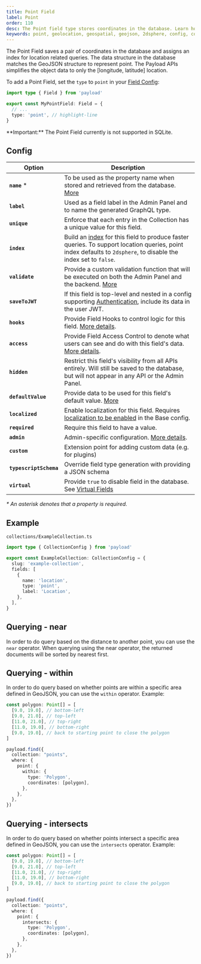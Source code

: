 ```yaml
---
title: Point Field
label: Point
order: 110
desc: The Point field type stores coordinates in the database. Learn how to use Point field for geolocation and geometry.
keywords: point, geolocation, geospatial, geojson, 2dsphere, config, configuration, documentation, Content Management System, cms, headless, javascript, node, react, nextjs
---
```


The Point Field saves a pair of coordinates in the database and assigns an index for location related queries. The data structure in the database matches the GeoJSON structure to represent point. The Payload APIs simplifies the object data to only the [longitude, latitude] location.

<LightDarkImage
  srcLight="https://payloadcms.com/images/docs/fields/point.png"
  srcDark="https://payloadcms.com/images/docs/fields/point-dark.png"
  alt="Shows a Point field in the Payload Admin Panel"
  caption="Admin Panel screenshot of a Point field"
/>

To add a Point Field, set the `type` to `point` in your [Field Config](./overview):

```ts
import type { Field } from 'payload'

export const MyPointField: Field = {
  // ...
  type: 'point', // highlight-line
}
```

<Banner type="warning">
  **Important:**
  The Point Field currently is not supported in SQLite.
</Banner>

## Config

| Option                 | Description                                                                                                                                                                               |
| ---------------------- | ----------------------------------------------------------------------------------------------------------------------------------------------------------------------------------------- |
| **`name`** \*          | To be used as the property name when stored and retrieved from the database. [More](/docs/fields/overview#field-names)                                                                    |
| **`label`**            | Used as a field label in the Admin Panel and to name the generated GraphQL type.                                                                                                          |
| **`unique`**           | Enforce that each entry in the Collection has a unique value for this field.                                                                                                              |
| **`index`**            | Build an [index](/docs/database/overview) for this field to produce faster queries. To support location queries, point index defaults to `2dsphere`, to disable the index set to `false`. |
| **`validate`**         | Provide a custom validation function that will be executed on both the Admin Panel and the backend. [More](/docs/fields/overview#validation)                                              |
| **`saveToJWT`**        | If this field is top-level and nested in a config supporting [Authentication](/docs/authentication/overview), include its data in the user JWT.                                           |
| **`hooks`**            | Provide Field Hooks to control logic for this field. [More details](../hooks/fields).                                                                                                     |
| **`access`**           | Provide Field Access Control to denote what users can see and do with this field's data. [More details](../access-control/fields).                                                        |
| **`hidden`**           | Restrict this field's visibility from all APIs entirely. Will still be saved to the database, but will not appear in any API or the Admin Panel.                                          |
| **`defaultValue`**     | Provide data to be used for this field's default value. [More](/docs/fields/overview#default-values)                                                                                      |
| **`localized`**        | Enable localization for this field. Requires [localization to be enabled](/docs/configuration/localization) in the Base config.                                                           |
| **`required`**         | Require this field to have a value.                                                                                                                                                       |
| **`admin`**            | Admin-specific configuration. [More details](../admin/fields#admin-options).                                                                                                              |
| **`custom`**           | Extension point for adding custom data (e.g. for plugins)                                                                                                                                 |
| **`typescriptSchema`** | Override field type generation with providing a JSON schema                                                                                                                               |
| **`virtual`**          | Provide `true` to disable field in the database. See [Virtual Fields](https://payloadcms.com/blog/learn-how-virtual-fields-can-help-solve-common-cms-challenges)                          |

_\* An asterisk denotes that a property is required._

## Example

`collections/ExampleCollection.ts`

```ts
import type { CollectionConfig } from 'payload'

export const ExampleCollection: CollectionConfig = {
  slug: 'example-collection',
  fields: [
    {
      name: 'location',
      type: 'point',
      label: 'Location',
    },
  ],
}
```

## Querying - near

In order to do query based on the distance to another point, you can use the `near` operator. When querying using the near operator, the returned documents will be sorted by nearest first.

## Querying - within

In order to do query based on whether points are within a specific area defined in GeoJSON, you can use the `within` operator.
Example:
```ts
const polygon: Point[] = [
  [9.0, 19.0], // bottom-left
  [9.0, 21.0], // top-left
  [11.0, 21.0], // top-right
  [11.0, 19.0], // bottom-right
  [9.0, 19.0], // back to starting point to close the polygon
]

payload.find({
  collection: "points",
  where: {
    point: {
      within: {
        type: 'Polygon',
        coordinates: [polygon],
      },
    },
  },
})
```


## Querying - intersects

In order to do query based on whether points intersect a specific area defined in GeoJSON, you can use the `intersects` operator.
Example:
```ts
const polygon: Point[] = [
  [9.0, 19.0], // bottom-left
  [9.0, 21.0], // top-left
  [11.0, 21.0], // top-right
  [11.0, 19.0], // bottom-right
  [9.0, 19.0], // back to starting point to close the polygon
]

payload.find({
  collection: "points",
  where: {
    point: {
      intersects: {
        type: 'Polygon',
        coordinates: [polygon],
      },
    },
  },
})
```
